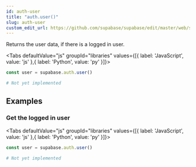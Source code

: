 ```yaml
---
id: auth-user
title: "auth.user()"
slug: auth-user
custom_edit_url: https://github.com/supabase/supabase/edit/master/web/spec/supabase.yml
---
```



Returns the user data, if there is a logged in user.

<Tabs
  defaultValue="js"
  groupId="libraries"
  values={[{ label: 'JavaScript', value: 'js' },{ label: 'Python', value: 'py' }]}>

<TabItem value="js">

```js
const user = supabase.auth.user()
```


</TabItem>
<TabItem value="py">

```py
# Not yet implemented
```


</TabItem>

</Tabs>

















## Examples

### Get the logged in user



<Tabs
  defaultValue="js"
  groupId="libraries"
  values={[{ label: 'JavaScript', value: 'js' },{ label: 'Python', value: 'py' }]}>

<TabItem value="js">

```js
const user = supabase.auth.user()
```


</TabItem>
<TabItem value="py">

```py
# Not yet implemented
```


</TabItem>

</Tabs>